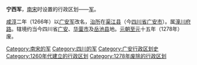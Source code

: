 '''宁西军'''，[[南宋|南宋]]时设置的行政区划——[[军_(行政区划)|军]]。

[[咸淳|咸淳]]二年（1266年）以[[广安军|广安军]]改名，[[治所|治所]]在[[渠江县|渠江县]]（今[[四川省|四川省]][[广安市|广安市]]）。属[[潼川府路|潼川府路]]。辖境约当今四川省[[广安市|广安]]、[[华蓥市|华蓥市]]及[[岳池县|岳池县]]地。[[元朝|元朝]][[至元_(忽必烈)|至元]]十五年（1278年）废。 

{{南宋行政区划|nocat}}
{{南宋行政区划小作品}}
[[Category:南宋的军|Category:南宋的军]]
[[Category:四川的军|Category:四川的军]]
[[Category:广安行政区划史|Category:广安行政区划史]]
[[Category:1260年代建立的行政区划|Category:1260年代建立的行政区划]]
[[Category:1278年废除的行政区划|Category:1278年废除的行政区划]]